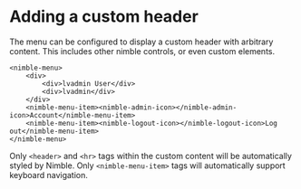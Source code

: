 
<Meta title="Menu" />

# Adding a custom header

The menu can be configured to display a custom header with arbitrary content.  This includes other nimble controls, or even custom elements.

<Story id="menu--custom-menu"/>

    <nimble-menu>
        <div>
            <div>lvadmin User</div>
            <div>lvadmin</div>
        </div>
        <nimble-menu-item><nimble-admin-icon></nimble-admin-icon>Account</nimble-menu-item>
        <nimble-menu-item><nimble-logout-icon></nimble-logout-icon>Log out</nimble-menu-item>
    </nimble-menu>

Only `<header>` and `<hr>` tags within the custom content will be automatically styled by Nimble. Only `<nimble-menu-item>` tags will automatically support keyboard navigation.